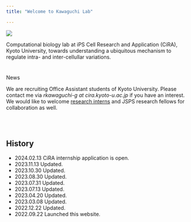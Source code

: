 ```yaml
---
title: "Welcome to Kawaguchi Lab"

---
```



<p>

![](figures/general_figures/lab_intro_en.png)
</p>

Computational biology lab at iPS Cell Research and Application (CiRA), Kyoto University, towards understanding a ubiquitous mechanism to regulate intra- and inter-cellullar variations.


# {.row}

<div class="card">
  <div class="card-header">News</div>
  <div class="card-body">
  We are recruiting Office Assistant students of Kyoto University.
Please contact me via *rkawaguchi-g at cira.kyoto-u.ac.jp* if you have an interest. We would like to welcome <a href="https://www.cira.kyoto-u.ac.jp/e/education/internship.html">research interns</a> and JSPS research fellows for collaboration as well.
</div>
</div>
<br/>
<br/>

## History {.col-md-9}
- 2024.02.13 CiRA internship application is open.
- 2023.11.13 Updated.
- 2023.10.30 Updated.
- 2023.08.30 Updated.
- 2023.07.31 Updated.
- 2023.07.13 Updated.
- 2023.04.20 Updated.
- 2023.03.08 Updated.
- 2022.12.22 Updated.
- 2022.09.22 Launched this website.


